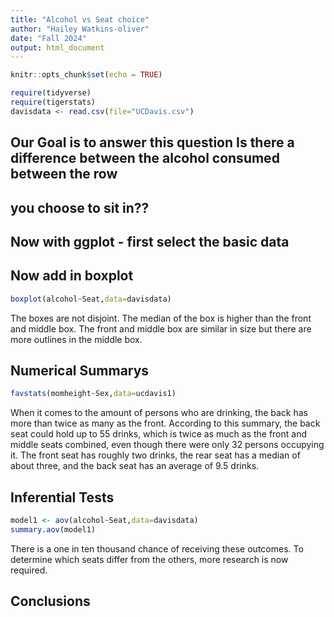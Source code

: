 ```yaml
---
title: "Alcohol vs Seat choice"
author: "Hailey Watkins-oliver"
date: "Fall 2024"
output: html_document
---
```


```r
knitr::opts_chunk$set(echo = TRUE)
```

```r
require(tidyverse)
require(tigerstats)
davisdata <- read.csv(file="UCDavis.csv")
```
## Our Goal is to answer this question Is there a difference between the alcohol consumed between the row
## you choose to sit in??

## Now with ggplot - first select the basic data


## Now add in boxplot

```r
boxplot(alcohol~Seat,data=davisdata)
```

The boxes are not disjoint. The median of the box is higher than the front and middle box. The front and middle box are similar in size but there are more outlines in the middle box. 




## Numerical Summarys 



```r
favstats(momheight~Sex,data=ucdavis1)
```


When it comes to the amount of persons who are drinking, the back has more than twice as many as the front. According to this summary, the back seat could hold up to 55 drinks, which is twice as much as the front and middle seats combined, even though there were only 32 persons occupying it. The front seat has roughly two drinks, the rear seat has a median of about three, and the back seat has an average of 9.5 drinks.  

## Inferential Tests
```r
model1 <- aov(alcohol~Seat,data=davisdata)
summary.aov(model1)
```

There is a one in ten thousand chance of receiving these outcomes. To determine which seats differ from the others, more research is now required.

## Conclusions


